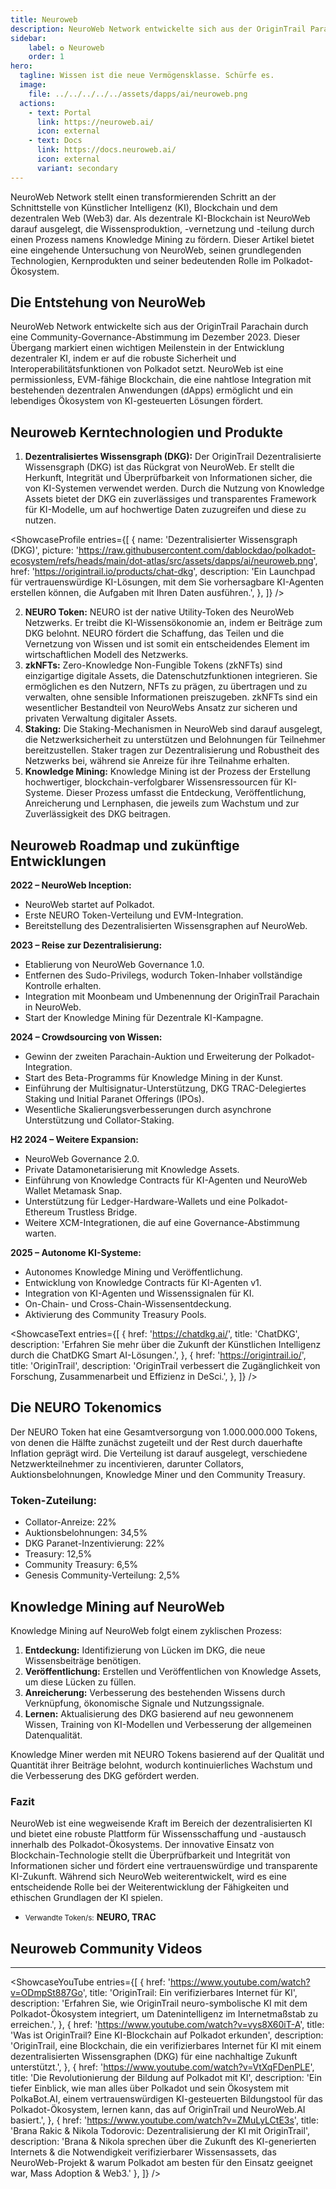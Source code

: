 ```yaml
---
title: Neuroweb
description: NeuroWeb Network entwickelte sich aus der OriginTrail Parachain durch eine Community-Governance-Abstimmung im Dezember 2023.
sidebar:
    label: ✪ Neuroweb
    order: 1
hero:
  tagline: Wissen ist die neue Vermögensklasse. Schürfe es.
  image: 
    file: ../../../../../assets/dapps/ai/neuroweb.png
  actions:
    - text: Portal
      link: https://neuroweb.ai/
      icon: external
    - text: Docs
      link: https://docs.neuroweb.ai/
      icon: external
      variant: secondary
---
```



NeuroWeb Network stellt einen transformierenden Schritt an der Schnittstelle von Künstlicher Intelligenz (KI), Blockchain und dem dezentralen Web (Web3) dar. Als dezentrale KI-Blockchain ist NeuroWeb darauf ausgelegt, die Wissensproduktion, -vernetzung und -teilung durch einen Prozess namens Knowledge Mining zu fördern. Dieser Artikel bietet eine eingehende Untersuchung von NeuroWeb, seinen grundlegenden Technologien, Kernprodukten und seiner bedeutenden Rolle im Polkadot-Ökosystem.

## Die Entstehung von NeuroWeb
NeuroWeb Network entwickelte sich aus der OriginTrail Parachain durch eine Community-Governance-Abstimmung im Dezember 2023. Dieser Übergang markiert einen wichtigen Meilenstein in der Entwicklung dezentraler KI, indem er auf die robuste Sicherheit und Interoperabilitätsfunktionen von Polkadot setzt. NeuroWeb ist eine permissionless, EVM-fähige Blockchain, die eine nahtlose Integration mit bestehenden dezentralen Anwendungen (dApps) ermöglicht und ein lebendiges Ökosystem von KI-gesteuerten Lösungen fördert.

## Neuroweb Kerntechnologien und Produkte
1. **Dezentralisiertes Wissensgraph (DKG):** Der OriginTrail Dezentralisierte Wissensgraph (DKG) ist das Rückgrat von NeuroWeb. Er stellt die Herkunft, Integrität und Überprüfbarkeit von Informationen sicher, die von KI-Systemen verwendet werden. Durch die Nutzung von Knowledge Assets bietet der DKG ein zuverlässiges und transparentes Framework für KI-Modelle, um auf hochwertige Daten zuzugreifen und diese zu nutzen.

<ShowcaseProfile
  entries={[
    {
      name: 'Dezentralisierter Wissensgraph (DKG)',
      picture: 'https://raw.githubusercontent.com/dablockdao/polkadot-ecosystem/refs/heads/main/dot-atlas/src/assets/dapps/ai/neuroweb.png',
      href: 'https://origintrail.io/products/chat-dkg',
      description: 'Ein Launchpad für vertrauenswürdige KI-Lösungen, mit dem Sie vorhersagbare KI-Agenten erstellen können, die Aufgaben mit Ihren Daten ausführen.',
    },
  ]}
/>

2. **NEURO Token:** NEURO ist der native Utility-Token des NeuroWeb Netzwerks. Er treibt die KI-Wissensökonomie an, indem er Beiträge zum DKG belohnt. NEURO fördert die Schaffung, das Teilen und die Vernetzung von Wissen und ist somit ein entscheidendes Element im wirtschaftlichen Modell des Netzwerks.
3. **zkNFTs:** Zero-Knowledge Non-Fungible Tokens (zkNFTs) sind einzigartige digitale Assets, die Datenschutzfunktionen integrieren. Sie ermöglichen es den Nutzern, NFTs zu prägen, zu übertragen und zu verwalten, ohne sensible Informationen preiszugeben. zkNFTs sind ein wesentlicher Bestandteil von NeuroWebs Ansatz zur sicheren und privaten Verwaltung digitaler Assets.
4. **Staking:** Die Staking-Mechanismen in NeuroWeb sind darauf ausgelegt, die Netzwerksicherheit zu unterstützen und Belohnungen für Teilnehmer bereitzustellen. Staker tragen zur Dezentralisierung und Robustheit des Netzwerks bei, während sie Anreize für ihre Teilnahme erhalten.
5. **Knowledge Mining:** Knowledge Mining ist der Prozess der Erstellung hochwertiger, blockchain-verfolgbarer Wissensressourcen für KI-Systeme. Dieser Prozess umfasst die Entdeckung, Veröffentlichung, Anreicherung und Lernphasen, die jeweils zum Wachstum und zur Zuverlässigkeit des DKG beitragen.

## Neuroweb Roadmap und zukünftige Entwicklungen
**2022 – NeuroWeb Inception:**
- NeuroWeb startet auf Polkadot.
- Erste NEURO Token-Verteilung und EVM-Integration.
- Bereitstellung des Dezentralisierten Wissensgraphen auf NeuroWeb.

**2023 – Reise zur Dezentralisierung:**
- Etablierung von NeuroWeb Governance 1.0.
- Entfernen des Sudo-Privilegs, wodurch Token-Inhaber vollständige Kontrolle erhalten.
- Integration mit Moonbeam und Umbenennung der OriginTrail Parachain in NeuroWeb.
- Start der Knowledge Mining für Dezentrale KI-Kampagne.

**2024 – Crowdsourcing von Wissen:**
- Gewinn der zweiten Parachain-Auktion und Erweiterung der Polkadot-Integration.
- Start des Beta-Programms für Knowledge Mining in der Kunst.
- Einführung der Multisignatur-Unterstützung, DKG TRAC-Delegiertes Staking und Initial Paranet Offerings (IPOs).
- Wesentliche Skalierungsverbesserungen durch asynchrone Unterstützung und Collator-Staking.

**H2 2024 – Weitere Expansion:**
- NeuroWeb Governance 2.0.
- Private Datamonetarisierung mit Knowledge Assets.
- Einführung von Knowledge Contracts für KI-Agenten und NeuroWeb Wallet Metamask Snap.
- Unterstützung für Ledger-Hardware-Wallets und eine Polkadot-Ethereum Trustless Bridge.
- Weitere XCM-Integrationen, die auf eine Governance-Abstimmung warten.

**2025 – Autonome KI-Systeme:**
- Autonomes Knowledge Mining und Veröffentlichung.
- Entwicklung von Knowledge Contracts für KI-Agenten v1.
- Integration von KI-Agenten und Wissenssignalen für KI.
- On-Chain- und Cross-Chain-Wissensentdeckung.
- Aktivierung des Community Treasury Pools.


<ShowcaseText
  entries={[
    {
      href: 'https://chatdkg.ai/',
      title: 'ChatDKG',
      description: 'Erfahren Sie mehr über die Zukunft der Künstlichen Intelligenz durch die ChatDKG Smart AI-Lösungen.',
    },
        {
      href: 'https://origintrail.io/',
      title: 'OriginTrail',
      description: 'OriginTrail verbessert die Zugänglichkeit von Forschung, Zusammenarbeit und Effizienz in DeSci.',
    },
  ]}
/>

## Die NEURO Tokenomics
Der NEURO Token hat eine Gesamtversorgung von 1.000.000.000 Tokens, von denen die Hälfte zunächst zugeteilt und der Rest durch dauerhafte Inflation geprägt wird. Die Verteilung ist darauf ausgelegt, verschiedene Netzwerkteilnehmer zu incentivieren, darunter Collators, Auktionsbelohnungen, Knowledge Miner und den Community Treasury.

### **Token-Zuteilung:**
- Collator-Anreize: 22%
- Auktionsbelohnungen: 34,5%
- DKG Paranet-Inzentivierung: 22%
- Treasury: 12,5%
- Community Treasury: 6,5%
- Genesis Community-Verteilung: 2,5%

## Knowledge Mining auf NeuroWeb
Knowledge Mining auf NeuroWeb folgt einem zyklischen Prozess:
1. **Entdeckung:** Identifizierung von Lücken im DKG, die neue Wissensbeiträge benötigen.
2. **Veröffentlichung:** Erstellen und Veröffentlichen von Knowledge Assets, um diese Lücken zu füllen.
3. **Anreicherung:** Verbesserung des bestehenden Wissens durch Verknüpfung, ökonomische Signale und Nutzungssignale.
4. **Lernen:** Aktualisierung des DKG basierend auf neu gewonnenem Wissen, Training von KI-Modellen und Verbesserung der allgemeinen Datenqualität.

Knowledge Miner werden mit NEURO Tokens basierend auf der Qualität und Quantität ihrer Beiträge belohnt, wodurch kontinuierliches Wachstum und die Verbesserung des DKG gefördert werden.

### Fazit
NeuroWeb ist eine wegweisende Kraft im Bereich der dezentralisierten KI und bietet eine robuste Plattform für Wissensschaffung und -austausch innerhalb des Polkadot-Ökosystems. Der innovative Einsatz von Blockchain-Technologie stellt die Überprüfbarkeit und Integrität von Informationen sicher und fördert eine vertrauenswürdige und transparente KI-Zukunft. Während sich NeuroWeb weiterentwickelt, wird es eine entscheidende Rolle bei der Weiterentwicklung der Fähigkeiten und ethischen Grundlagen der KI spielen.

- <small>Verwandte Token/s:</small> **NEURO, TRAC**


## Neuroweb Community Videos
------------
<ShowcaseYouTube
  entries={[
              {
      href: 'https://www.youtube.com/watch?v=ODmpSt887Go',
      title: 'OriginTrail: Ein verifizierbares Internet für KI',
      description: 'Erfahren Sie, wie OriginTrail neuro-symbolische KI mit dem Polkadot-Ökosystem integriert, um Datenintelligenz im Internetmaßstab zu erreichen.',
          },
              {
      href: 'https://www.youtube.com/watch?v=vys8X60iT-A',
      title: 'Was ist OriginTrail? Eine KI-Blockchain auf Polkadot erkunden',
      description: 'OriginTrail, eine Blockchain, die ein verifizierbares Internet für KI mit einem dezentralisierten Wissensgraphen (DKG) für eine nachhaltige Zukunft unterstützt.',
          },
                        {
      href: 'https://www.youtube.com/watch?v=VtXqFDenPLE',
      title: 'Die Revolutionierung der Bildung auf Polkadot mit KI',
      description: 'Ein tiefer Einblick, wie man alles über Polkadot und sein Ökosystem mit PolkaBot.AI, einem vertrauenswürdigen KI-gesteuerten Bildungstool für das Polkadot-Ökosystem, lernen kann, das auf OriginTrail und NeuroWeb.AI basiert.',
          },
                                  {
      href: 'https://www.youtube.com/watch?v=ZMuLyLCtE3s',
      title: 'Brana Rakic & Nikola Todorovic: Dezentralisierung der KI mit OriginTrail',
      description: 'Brana & Nikola sprechen über die Zukunft des KI-generierten Internets & die Notwendigkeit verifizierbarer Wissensassets, das NeuroWeb-Projekt & warum Polkadot am besten für den Einsatz geeignet war, Mass Adoption & Web3.'
          },
  ]} />